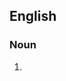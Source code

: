 ==English==

===Noun===
{{head|en|noun form}}

# {{plural of|ordinary differential equation|lang=en}}